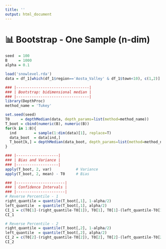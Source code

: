 ```yaml
---
title: ''
output: html_document
---
```


# 📊 **Bootstrap - One Sample (n-dim)**

```r
seed  = 100
B     = 1000
alpha = 0.1

load('snowlevel.rda')
data = df_1[which(df_1$region=='Aosta_Valley' & df_1$town<10), c(1,2)]  # data = [feature_1, feature_2]

### |---------------------------------|
### | Bootstrap: bidimensional median |
### |---------------------------------|
library(DepthProc)
method_name = 'Tukey'

set.seed(seed)
T0     = depthMedian(data, depth_params=list(method=method_name))
T_boot = cbind(numeric(B), numeric(B))
for(k in 1:B){
  ind        = sample(1:dim(data)[1], replace=T)
  data_boot  = data[ind,]
  T_boot[k,] = depthMedian(data_boot, depth_params=list(method=method_name))
}

### |-------------------|
### | Bias and Variance |
### |-------------------|
apply(T_boot, 2, var)           # Variance
apply(T_boot, 2, mean) - T0     # Bias

### |----------------------|
### | Confidence Intervals |
### |----------------------|
# Reverse Percentile - 1
right_quantile = quantile(T_boot[,1], 1-alpha/2)
left_quantile  = quantile(T_boot[,1], alpha/2)
CI_1 = c(T0[1]-(right_quantile-T0[1]), T0[1], T0[1]-(left_quantile-T0[1]))
CI_1

# Reverse Percentile - 2
right_quantile = quantile(T_boot[,2], 1-alpha/2)
left_quantile  = quantile(T_boot[,2], alpha/2)
CI_2 = c(T0[2]-(right_quantile-T0[2]), T0[2], T0[2]-(left_quantile-T0[2]))
CI_2
```

